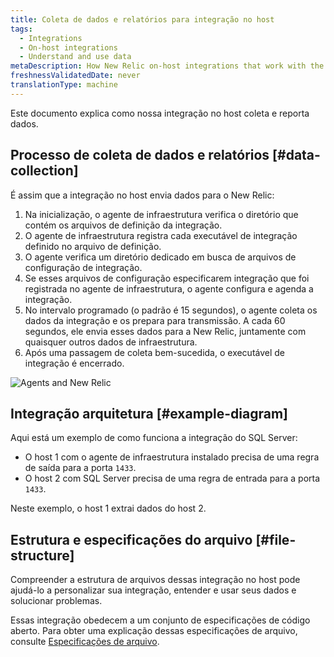 ```yaml
---
title: Coleta de dados e relatórios para integração no host
tags:
  - Integrations
  - On-host integrations
  - Understand and use data
metaDescription: How New Relic on-host integrations that work with the infrastructure agent collect and report data to New Relic.
freshnessValidatedDate: never
translationType: machine
---
```


Este documento explica como nossa integração no host coleta e reporta dados.

## Processo de coleta de dados e relatórios [#data-collection]

É assim que a integração no host envia dados para o New Relic:

1. Na inicialização, o agente de infraestrutura verifica o diretório que contém os arquivos de definição da integração.
2. O agente de infraestrutura registra cada executável de integração definido no arquivo de definição.
3. O agente verifica um diretório dedicado em busca de arquivos de configuração de integração.
4. Se esses arquivos de configuração especificarem integração que foi registrada no agente de infraestrutura, o agente configura e agenda a integração.
5. No intervalo programado (o padrão é 15 segundos), o agente coleta os dados da integração e os prepara para transmissão. A cada 60 segundos, ele envia esses dados para a New Relic, juntamente com quaisquer outros dados de infraestrutura.
6. Após uma passagem de coleta bem-sucedida, o executável de integração é encerrado.

<img
  title="Agents and New Relic"
  alt="Agents and New Relic"
  src="/images/infrastructure_diagram_agents-and-nr.webp"
/>

## Integração arquitetura [#example-diagram]

Aqui está um exemplo de como funciona a integração do SQL Server:

* O host 1 com o agente de infraestrutura instalado precisa de uma regra de saída para a porta `1433`.
* O host 2 com SQL Server precisa de uma regra de entrada para a porta `1433`.

Neste exemplo, o host 1 extrai dados do host 2.

## Estrutura e especificações do arquivo [#file-structure]

Compreender a estrutura de arquivos dessas integração no host pode ajudá-lo a personalizar sua integração, entender e usar seus dados e solucionar problemas.

Essas integração obedecem a um conjunto de especificações de código aberto. Para obter uma explicação dessas especificações de arquivo, consulte [Especificações de arquivo](/docs/integrations/integrations-sdk/file-specifications).
